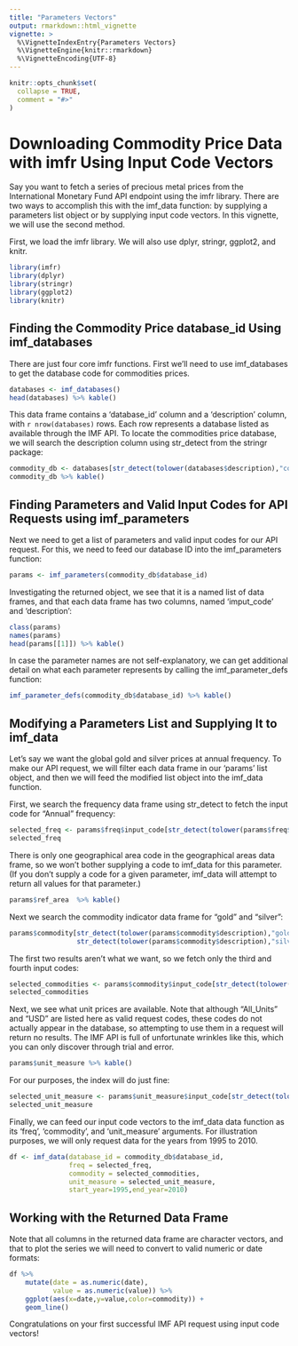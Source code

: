 ```yaml
---
title: "Parameters Vectors"
output: rmarkdown::html_vignette
vignette: >
  %\VignetteIndexEntry{Parameters Vectors}
  %\VignetteEngine{knitr::rmarkdown}
  %\VignetteEncoding{UTF-8}
---
```

```r
knitr::opts_chunk$set(
  collapse = TRUE,
  comment = "#>"
)
```

# Downloading Commodity Price Data with imfr Using Input Code Vectors

Say you want to fetch a series of precious metal prices from the International Monetary Fund API endpoint using the imfr library. There are two ways to accomplish this with the imf_data function: by supplying a parameters list object or by supplying input code vectors. In this vignette, we will use the second method. 

First, we load the imfr library. We will also use dplyr, stringr, ggplot2, and knitr.

```r
library(imfr)
library(dplyr)
library(stringr)
library(ggplot2)
library(knitr)
```

## Finding the Commodity Price database_id Using imf_databases

There are just four core imfr functions. First we'll need to use imf_databases to get the database code for commodities prices.

```r
databases <- imf_databases()
head(databases) %>% kable()
```

This data frame contains a 'database_id' column and a 'description' column, with `r nrow(databases)` rows. Each row represents a database listed as available through the IMF API. To locate the commodities price database, we will search the description column using str_detect from the stringr package:

```r
commodity_db <- databases[str_detect(tolower(databases$description),"commodity price"),]
commodity_db %>% kable()
```

## Finding Parameters and Valid Input Codes for API Requests using imf_parameters

Next we need to get a list of parameters and valid input codes for our API request. For this, we need to feed our database ID into the imf_parameters function:

```r
params <- imf_parameters(commodity_db$database_id)
```

Investigating the returned object, we see that it is a named list of data frames, and that each data frame has two columns, named 'imput_code' and 'description':

```r
class(params)
names(params)
head(params[[1]]) %>% kable()
```

In case the parameter names are not self-explanatory, we can get additional detail on what each parameter represents by calling the imf_parameter_defs function:

```r
imf_parameter_defs(commodity_db$database_id) %>% kable()
```

## Modifying a Parameters List and Supplying It to imf_data

Let's say we want the global gold and silver prices at annual frequency. To make our API request, we will filter each data frame in our 'params' list object, and then we will feed the modified list object into the imf_data function.

First, we search the frequency data frame using str_detect to fetch the input code for "Annual" frequency:

```r
selected_freq <- params$freq$input_code[str_detect(tolower(params$freq$description),"annual")]
selected_freq
```

There is only one geographical area code in the geographical areas data frame, so we won't bother supplying a code to imf_data for this parameter. (If you don't supply a code for a given parameter, imf_data will attempt to return all values for that parameter.)

```r
params$ref_area  %>% kable()
```

Next we search the commodity indicator data frame for "gold" and "silver":

```r
params$commodity[str_detect(tolower(params$commodity$description),"gold") |
                 str_detect(tolower(params$commodity$description),"silver"),] %>% kable()
```

The first two results aren't what we want, so we fetch only the third and fourth input codes:

```r
selected_commodities <- params$commodity$input_code[str_detect(tolower(params$commodity$description),"gold") | str_detect(tolower(params$commodity$description),"silver")][c(3,4)]
selected_commodities
```

Next, we see what unit prices are available. Note that although "All_Units" and "USD" are listed here as valid request codes, these codes do not actually appear in the database, so attempting to use them in a request will return no results. The IMF API is full of unfortunate wrinkles like this, which you can only discover through trial and error.

```r
params$unit_measure %>% kable()
```

For our purposes, the index will do just fine:

```r
selected_unit_measure <- params$unit_measure$input_code[str_detect(tolower(params$unit_measure$description),"index")]
selected_unit_measure
```

Finally, we can feed our input code vectors to the imf_data data function as its 'freq', 'commodity', and 'unit_measure' arguments. For illustration purposes, we will only request data for the years from 1995 to 2010.

```r
df <- imf_data(database_id = commodity_db$database_id,
               freq = selected_freq,
               commodity = selected_commodities,
               unit_measure = selected_unit_measure,
               start_year=1995,end_year=2010)
```

## Working with the Returned Data Frame

Note that all columns in the returned data frame are character vectors, and that to plot the series we will need to convert to valid numeric or date formats:

```r
df %>%
    mutate(date = as.numeric(date),
           value = as.numeric(value)) %>%
    ggplot(aes(x=date,y=value,color=commodity)) +
    geom_line()
```

Congratulations on your first successful IMF API request using input code vectors!